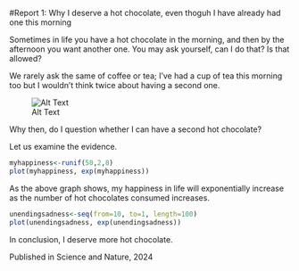 #Report 1: Why I deserve a hot chocolate, even thoguh I have already had one this morning

Sometimes in life you have a hot chocolate in the morning, and then by the afternoon you want another one. 
You may ask yourself, can I do that? Is that allowed? 

We rarely ask the same of coffee or tea; I've had a cup of tea this morning too but I wouldn't think twice about having a second one. 

![Alt Text](https://bellyfull.net/wp-content/uploads/2021/11/Slow-Cooker-Hot-Chocolate-Hot-Chocolate-blog-2.jpg)

Why then, do I question whether I can have a second hot chocolate? 

Let us examine the evidence. 

```r
myhappiness<-runif(50,2,8)
plot(myhappiness, exp(myhappiness))

```

As the above graph shows, my happiness in life will exponentially increase as the number of hot chocolates consumed increases. 

```r
unendingsadness<-seq(from=10, to=1, length=100)
plot(unendingsadness, exp(unendingsadness))

```

In conclusion, I deserve more hot chocolate. 

Published in Science and Nature, 2024 